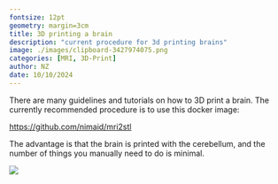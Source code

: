 ```yaml
---
fontsize: 12pt
geometry: margin=3cm
title: 3D printing a brain
description: "current procedure for 3d printing brains"
image: ./images/clipboard-3427974075.png
categories: [MRI, 3D-Print]
author: NZ
date: 10/10/2024
---
```


There are many guidelines and tutorials on how to 3D print a brain. The currently recommended procedure is to use this docker image:

<https://github.com/nimaid/mri2stl>

The advantage is that the brain is printed with the cerebellum, and the number of things you manually need to do is minimal.

![](./images/clipboard-3427974075.png)
